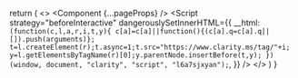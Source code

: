 
  return (
    <>
      <Head>
        <meta
          name="viewport"
          content="width=device-width,initial-scale=1,maximum-scale=1,user-scalable=0,viewport-fit=cover"
        />
      </Head>
      <Component {...pageProps} />
      <Analytics />
      <Script
        async
        src="https://analytics.umami.is/script.js"
        data-website-id="6204fa0a-7412-4773-a5c9-d0c16a9bf287"
        strategy="beforeInteractive"
      ></Script>
      <Script
        strategy="beforeInteractive"
        dangerouslySetInnerHTML={{
          __html: `(function(c,l,a,r,i,t,y){
        c[a]=c[a]||function(){(c[a].q=c[a].q||[]).push(arguments)};
        t=l.createElement(r);t.async=1;t.src="https://www.clarity.ms/tag/"+i;
        y=l.getElementsByTagName(r)[0];y.parentNode.insertBefore(t,y);
    })(window, document, "clarity", "script", "l6a7sjxyan");`,
        }}
      />
    </>
  )
}
